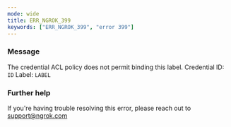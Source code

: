 ```yaml
---
mode: wide
title: ERR_NGROK_399
keywords: ["ERR_NGROK_399", "error 399"]
---
```



### Message

The credential ACL policy does not permit binding this label.
Credential ID: `ID`
Label: `LABEL`

<ErrorDetails />

### Further help

If you're having trouble resolving this error, please reach out to [support@ngrok.com](mailto:support@ngrok.com?subject=Help%20with%20ERR_NGROK_399)
